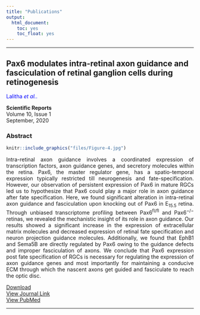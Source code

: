 ```yaml
---
title: "Publications"
output:
  html_document:
    toc: yes
    toc_float: yes
---
```

**********
## **Pax6 modulates intra-retinal axon guidance and fasciculation of retinal ganglion cells during retinogenesis**

<p style="color:blue">Lalitha *et al.*.</p>**Scientific Reports** <br>Volume 10, Issue 1<br>September, 2020

### **Abstract**



```r
knitr::include_graphics("files/Figure-4.jpg")
```
<p align = "justify">Intra-retinal axon guidance involves a coordinated expression of transcription factors, axon guidance genes, and secretory molecules within the retina. Pax6, the master regulator gene, has a spatio-temporal expression typically restricted till neurogenesis and fate-specification. However, our observation of persistent expression of Pax6 in mature RGCs led us to hypothesize that Pax6 could play a major role in axon guidance after fate specification. Here, we found significant alteration in intra-retinal axon guidance and fasciculation upon knocking out of Pax6 in E~15.5~ retina. Through unbiased transcriptome profiling between Pax6^fl/fl^ and Pax6^−/−^ retinas, we revealed the mechanistic insight of its role in axon guidance. Our results showed a significant increase in the expression of extracellular matrix molecules and decreased expression of retinal fate specification and neuron projection guidance molecules. Additionally, we found that EphB1 and Sema5B are directly regulated by Pax6 owing to the guidance defects and improper fasciculation of axons. We conclude that Pax6 expression post fate specification of RGCs is necessary for regulating the expression of axon guidance genes and most importantly for maintaining a conducive ECM through which the nascent axons get guided and fasciculate to reach the optic disc.</p>
[<i class="fas fa-download"></i> Download](file:///files/Lalitha_et_al_2020.pdf)<br>
[<i class="fas fa-link"></i> View Journal Link](https://www.nature.com/articles/s41598-020-72828-4)<br>
[<i class="fas fa-link"></i> View PubMed](https://pubmed.ncbi.nlm.nih.gov/32999322/)


*******


